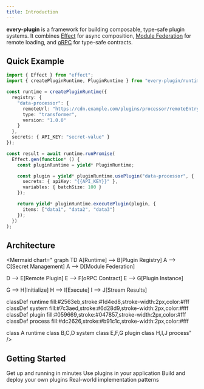 ```yaml
---
title: Introduction
---
```


**every-plugin** is a framework for building composable, type-safe plugin systems. It combines [Effect](https://effect.website/) for async composition, [Module Federation](https://module-federation.io/) for remote loading, and [oRPC](https://orpc.io/) for type-safe contracts.

## Quick Example

```typescript
import { Effect } from "effect";
import { createPluginRuntime, PluginRuntime } from "every-plugin/runtime";

const runtime = createPluginRuntime({
  registry: {
    "data-processor": {
      remoteUrl: "https://cdn.example.com/plugins/processor/remoteEntry.js",
      type: "transformer",
      version: "1.0.0"
    }
  },
  secrets: { API_KEY: "secret-value" }
});

const result = await runtime.runPromise(
  Effect.gen(function* () {
    const pluginRuntime = yield* PluginRuntime;

    const plugin = yield* pluginRuntime.usePlugin("data-processor", {
      secrets: { apiKey: "{{API_KEY}}" },
      variables: { batchSize: 100 }
    });

    return yield* pluginRuntime.executePlugin(plugin, {
      items: ["data1", "data2", "data3"]
    });
  })
);
```


## Architecture

<Mermaid
  chart="
graph TD
  A[Runtime] --> B[Plugin Registry]
  A --> C[Secret Management]
  A --> D[Module Federation]

  D --> E[Remote Plugin]
  E --> F[oRPC Contract]
  E --> G[Plugin Instance]

  G --> H[Initialize]
  H --> I[Execute]
  I --> J[Stream Results]

  classDef runtime fill:#2563eb,stroke:#1d4ed8,stroke-width:2px,color:#fff
  classDef system fill:#7c3aed,stroke:#6d28d9,stroke-width:2px,color:#fff
  classDef plugin fill:#059669,stroke:#047857,stroke-width:2px,color:#fff
  classDef process fill:#dc2626,stroke:#b91c1c,stroke-width:2px,color:#fff

  class A runtime
  class B,C,D system
  class E,F,G plugin
  class H,I,J process"
/>

## Getting Started

<Cards>
  <Card title="Quick Start" href="/docs/quick-start">
    Get up and running in minutes
  </Card>
  <Card title="Runtime Usage" href="/docs/runtime">
    Use plugins in your application
  </Card>
  <Card title="Creating Plugins" href="/docs/plugins">
    Build and deploy your own plugins
  </Card>
  <Card title="Examples" href="/docs/examples">
    Real-world implementation patterns
  </Card>
</Cards>
